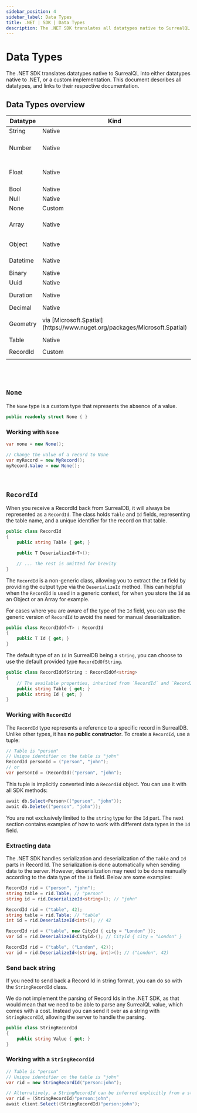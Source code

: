 ```yaml
---
sidebar_position: 4
sidebar_label: Data Types
title: .NET | SDK | Data Types
description: The .NET SDK translates all datatypes native to SurrealQL into either datatypes native to .NET, or a custom implementation. This document describes all datatypes, and links to their respective documentation.
---
```


# Data Types

The .NET SDK translates datatypes native to SurrealQL into either datatypes native to .NET, or a custom implementation.
This document describes all datatypes, and links to their respective documentation.

## Data Types overview

<table>
    <thead>
        <tr>
            <th colspan="1" scope="col">Datatype</th>
            <th colspan="1" scope="col">Kind</th>
            <th colspan="2" scope="col">Documentation</th>
        </tr>
    </thead>
    <tbody>
        <tr>
            <td colspan="1" scope="row">String</td>
            <td colspan="1" scope="row">Native</td>
            <td colspan="2" scope="row">
                <a href="https://learn.microsoft.com/en-us/dotnet/api/system.string">
                    <code>String</code>
                </a>
            </td>
        </tr>
        <tr>
            <td colspan="1" scope="row">Number</td>
            <td colspan="1" scope="row">Native</td>
            <td colspan="2" scope="row">
                <span>Any number type, e.g. </span>
                <a href="https://learn.microsoft.com/en-us/dotnet/api/system.int32">
                    <code>Int32</code>
                </a>
                <span>,</span>
                <a href="https://learn.microsoft.com/fr-fr/dotnet/api/system.single">
                    <code>Single</code>
                </a>
            </td>
        </tr>
        <tr>
            <td colspan="1" scope="row">Float</td>
            <td colspan="1" scope="row">Native</td>
            <td colspan="2" scope="row">
                <span>Any number type, e.g. </span>
                <a href="https://learn.microsoft.com/en-us/dotnet/api/system.int32">
                    <code>Int32</code>
                </a>
                <span>,</span>
                <a href="https://learn.microsoft.com/fr-fr/dotnet/api/system.single">
                    <code>Single</code>
                </a>
            </td>
        </tr>
        <tr>
            <td colspan="1" scope="row">Bool</td>
            <td colspan="1" scope="row">Native</td>
            <td colspan="2" scope="row">
                <a href="https://learn.microsoft.com/en-us/dotnet/api/system.boolean">
                    <code>Boolean</code>
                </a>
            </td>
        </tr>
        <tr>
            <td colspan="1" scope="row">Null</td>
            <td colspan="1" scope="row">Native</td>
            <td colspan="2" scope="row">
                <a href="https://learn.microsoft.com/en-us/dotnet/csharp/language-reference/keywords/null">
                    <code>null</code>
                </a>
            </td>
        </tr>
        <tr>
            <td colspan="1" scope="row">None</td>
            <td colspan="1" scope="row">Custom</td>
            <td colspan="2" scope="row">
                <code>[None](#none)</code>
            </td>
        </tr>
        <tr>
            <td colspan="1" scope="row">Array</td>
            <td colspan="1" scope="row">Native</td>
            <td colspan="2" scope="row">
                Any <code>IEnumerable</code> representation
            </td>
        </tr>
        <tr>
            <td colspan="1" scope="row">Object</td>
            <td colspan="1" scope="row">Native</td>
            <td colspan="2" scope="row">
                Any <code>Object</code> representation
            </td>
        </tr>
        <tr>
            <td colspan="1" scope="row">Datetime</td>
            <td colspan="1" scope="row">Native</td>
            <td colspan="2" scope="row">
                <a href="https://learn.microsoft.com/fr-fr/dotnet/api/system.datetime">
                    <code>DateTime</code>
                </a>
                <span>or</span>
                <a href="https://learn.microsoft.com/fr-fr/dotnet/api/system.dateonly">
                    <code>DateOnly</code>
                </a>
            </td>
        </tr>
        <tr>
            <td colspan="1" scope="row">Binary</td>
            <td colspan="1" scope="row">Native</td>
            <td colspan="2" scope="row">
                <code>byte[]</code>
            </td>
        </tr>
        <tr>
            <td colspan="1" scope="row">Uuid</td>
            <td colspan="1" scope="row">Native</td>
            <td colspan="2" scope="row">
                <a href="https://learn.microsoft.com/fr-fr/dotnet/api/system.guid">
                    <code>Guid</code>
                </a>
            </td>
        </tr>
        <tr>
            <td colspan="1" scope="row">Duration</td>
            <td colspan="1" scope="row">Native</td>
            <td colspan="2" scope="row">
                <a href="https://learn.microsoft.com/fr-fr/dotnet/api/system.timespan">
                    <code>TimeSpan</code>
                </a>
                <span>or</span>
                <a href="https://learn.microsoft.com/fr-fr/dotnet/api/system.timeonly">
                    <code>TimeOnly</code>
                </a>
            </td>
        </tr>
        <tr>
            <td colspan="1" scope="row">Decimal</td>
            <td colspan="1" scope="row">Native</td>
            <td colspan="2" scope="row">
                <a href="https://learn.microsoft.com/fr-fr/dotnet/api/system.decimal">
                    <code>Decimal</code>
                </a>
            </td>
        </tr>
        <tr>
            <td colspan="1" scope="row">Geometry</td>
            <td colspan="1" scope="row">via [Microsoft.Spatial](https://www.nuget.org/packages/Microsoft.Spatial)</td>
            <td colspan="2" scope="row">
                <code>Geometry</code> or <code>Geography</code> representations
            </td>
        </tr>
        <tr>
            <td colspan="1" scope="row">Table</td>
            <td colspan="1" scope="row">Native</td>
            <td colspan="2" scope="row">
                <a href="https://learn.microsoft.com/en-us/dotnet/api/system.string">
                    <code>String</code>
                </a>
            </td>
        </tr>
        <tr>
            <td colspan="1" scope="row">RecordId</td>
            <td colspan="1" scope="row">Custom</td>
            <td colspan="2" scope="row">
                <code>[RecordId](#recordid)</code>
            </td>
        </tr>
    </tbody>
</table>

<br /><br />

## `None`

The `None` type is a custom type that represents the absence of a value.

```csharp title="Signature"
public readonly struct None { }
```

### Working with `None`

```csharp title="Constructing"
var none = new None();

// Change the value of a record to None
var myRecord = new MyRecord();
myRecord.Value = new None();
```

<br />

##  `RecordId`

When you receive a RecordId back from SurrealDB, it will always be represented as a `RecordId`.
The class holds `Table` and `Id` fields, representing the table name, and a unique identifier for the record on that table.

```csharp title="Signature"
public class RecordId
{
    public string Table { get; }

    public T DeserializeId<T>();

    // ... The rest is omitted for brevity
}
```

The `RecordId` is a non-generic class, allowing you to extract the `Id` field by providing the output type via the `DeserializeId` method.
This can helpful when the `RecordId` is used in a generic context, for when you store the `Id` as an Object or an Array for example.

For cases where you are aware of the type of the `Id` field, you can use the generic version of `RecordId` to avoid the need for manual deserialization.

```csharp title="Signature with generics"
public class RecordIdOf<T> : RecordId
{
    public T Id { get; }
}
```

The default type of an `Id` in SurrealDB being a `string`, you can choose to use the default provided type `RecordIdOfString`.

```csharp title="Default RecordId"
public class RecordIdOfString : RecordIdOf<string>
{
    // The available properties, inherited from `RecordId` and `RecordIdOf<string>`
    public string Table { get; }
    public string Id { get; }
}
```

### Working with `RecordId`

The `RecordId` type represents a reference to a specific record in SurrealDB.
Unlike other types, it has **no public constructor**. To create a `RecordId`, use a tuple:

```csharp title="Constructing"
// Table is "person"
// Unique identifier on the table is "john"
RecordId personId = ("person", "john");
// or
var personId = (RecordId)("person", "john");
```

This tuple is implicitly converted into a `RecordId` object.
You can use it with all SDK methods:

```csharp title="Using RecordId"
await db.Select<Person>(("person", "john"));
await db.Delete(("person", "john"));
```

You are not exclusively limited to the `string` type for the `Id` part.
The next section contains examples of how to work with different data types in the `Id` field.

### Extracting data

The .NET SDK handles serialization and deserialization of the `Table` and `Id` parts in Record Id.
The serialization is done automatically when sending data to the server.
However, deserialization may need to be done manually according to the data type of the `Id` field.
Below are some examples:

```csharp title="Simple record id"
RecordId rid = ("person", "john");
string table = rid.Table; // "person"
string id = rid.DeserializeId<string>(); // "john"
```

```csharp title="Record id with simple data type (other than string)"
RecordId rid = ("table", 42);
string table = rid.Table; // "table"
int id = rid.DeserializeId<int>(); // 42
```

```csharp title="Record id with complex data types"
RecordId rid = ("table", new CityId { city = "London" });
var id = rid.DeserializeId<CityId>(); // CityId { city = "London" }

RecordId rid = ("table", ("London", 42));
var id = rid.DeserializeId<(string, int)>(); // ("London", 42)
```

### Send back string

If you need to send back a Record Id in string format, you can do so with the `StringRecordId` class.

We do not implement the parsing of Record Ids in the .NET SDK, as that would mean that we need to be able to parse any SurrealQL value, which comes with a cost.
Instead you can send it over as a string with `StringRecordId`, allowing the server to handle the parsing.

```csharp title="Signature"
public class StringRecordId
{
    public string Value { get; }
}
```

### Working with a `StringRecordId`

```csharp title="Constructing"
// Table is "person"
// Unique identifier on the table is "john"
var rid = new StringRecordId("person:john");

// Alternatively, a StringRecordId can be inferred explicitly from a string
var rid = (StringRecordId)"person:john";
await client.Select((StringRecordId)"person:john");
```